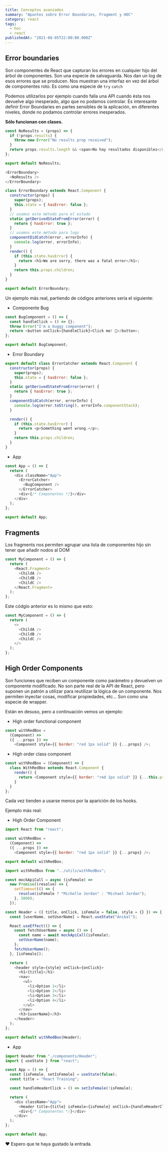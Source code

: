 ```yaml
---
title: Conceptos avanzados
summary: "Apuntes sobre Error Boundaries, Fragment y HOC"
category: react
tags:
  - hoc
  - react
publishedAt: "2021-08-05T22:00:00.000Z"
---
```



<ArticleData />

## Error boundaries

Son componentes de React que capturan los errores en cualquier hijo del árbol de componentes. Son una especie de salvaguarda. Nos dan un log de esos errores que se producen. Nos muestran una interfaz en vez del árbol de componentes roto. Es como una especie de `try` `catch`

Podemos utilizarlos por ejemplo cuando falla una API cuando ésta nos devuelve algo inesperado, algo que no podamos controlar. Es interesante definir Error Boundaries en partes sensibles de la aplicación, en diferentes niveles, donde no podamos controlar errores inesperados.

**Sólo funcionan con clases.**

```javascript
const NoResults = (props) => {
  if (!props.results) {
    throw new Error("No results prop received");
  }
  return props.results.length && <span>No hay resultados disponibles</span>;
};

export default NoResults;
```

```javascript
<ErrorBoundary>
  <NoResults />
</ErrorBoundary>
```

```javascript
class ErrorBoundary extends React.Component {
  constructor(props) {
    super(props);
    this.state = { hasError: false };
  }
  // usamos este método para el estado
  static getDerivedStateFromError(error) {
    return { hasError: true };
  }
  // usamos este método para logs
  componentDidCatch(error, errorInfo) {
    console.log(error, errorInfo);
  }
  render() {
    if (this.state.hasError) {
      return <h1>We are sorry, there was a fatal error</h1>;
    }
    return this.props.children;
  }
}

export default ErrorBoundary;
```

Un ejemplo más real, partiendo de códigos anteriores sería el siguiente:

- Componente Bug

```javascript
const BugComponent = () => {
  const handleClick = () => {};
  throw Error("I'm a buggy component");
  return <button onClick={handleClick}>Click me! 🚀</button>;
};

export default BugComponent;
```

- Error Boundary

```javascript
export default class ErrorCatcher extends React.Component {
  constructor(props) {
    super(props);
    this.state = { hasError: false };
  }
  static getDerivedStateFromError(error) {
    return { hasError: true };
  }
  componentDidCatch(error, errorInfo) {
    console.log(error.toString(), errorInfo.componentStack);
  }

  render() {
    if (this.state.hasError) {
      return <p>Something went wrong.</p>;
    }
    return this.props.children;
  }
}
```

- App

```javascript
const App = () => {
  return (
    <div className="App">
      <ErrorCatcher>
        <BugComponent />
      </ErrorCatcher>
      <div>{/* Componentes */}</div>
    </div>
  );
};

export default App;
```

## Fragments

Los fragments nos permiten agrupar una lista de componentes hijo sin tener que añadir nodos al DOM

```javascript
const MyComponent = () => {
  return (
    <React.Fragment>
      <ChildA />
      <ChildB />
      <ChildC />
    </React.Fragment>
  );
};
```

Este códgio anterior es lo mismo que esto:

```javascript
const MyComponent = () => {
  return (
    <>
      <ChildA />
      <ChildB />
      <ChildC />
    </>
  );
};
```

## High Order Components

Son funciones que reciben un componente como parámetro y devuelven un componente modificado. No son parte real de la API de React, pero suponen un patrón a utilizar para reutilizar la lógica de un componente. Nos permiten inyectar cosas, modificar propiedades, etc... Son como una especie de wrapper.

Están en desuso, pero a continuación vemos un ejemplo:

- High order functional component

```javascript
const withRedBox =
  (Component) =>
  ({ ...props }) =>
    <Component style={{ border: "red 1px solid" }} {...props} />;
```

- High order class component

```javascript
const withRedBox = (Component) => {
  class WithRedBox extends React.Component {
    render() {
      return <Component style={{ border: "red 1px solid" }} {...this.props} />;
    }
  }
};
```

Cada vez tienden a usarse menos por la aparición de los hooks.

Ejemplo más real:

- High Order Component

```javascript
import React from "react";

const withRedBox =
  (Component) =>
  ({ ...props }) =>
    <Component style={{ border: "red 1px solid" }} {...props} />;

export default withRedBox;
```

```javascript
import withRedBox from "../utils/withRedBox";

const mockApiCall = async (isFemale) =>
  new Promise((resolve) => {
    setTimeout(() => {
      resolve(isFemale ? "Michelle Jordan" : "Michael Jordan");
    }, 5000);
  });

const Header = ({ title, onClick, isFemale = false, style = {} }) => {
  const [userName, setUserName] = React.useState("Anibal");

  React.useEffect(() => {
    const fetchUserName = async () => {
      const name = await mockApiCall(isFemale);
      setUserName(name);
    };
    fetchUserName();
  }, [isFemale]);

  return (
    <header style={style} onClick={onClick}>
      <h1>{title}</h1>
      <nav>
        <ul>
          <li>Option 1</li>
          <li>Option 2</li>
          <li>Option 3</li>
          <li>Option 4</li>
        </ul>
      </nav>
      <h3>{userName}</h3>
    </header>
  );
};

export default withRedBox(Header);
```

- App

```javascript
import Header from "./components/Header";
import { useState } from "react";

const App = () => {
  const [isFemale, setIsFemale] = useState(false);
  const title = "React Training";

  const handleHeaderClick = () => setIsFemale(!isFemale);

  return (
    <div className="App">
      <Header title={title} isFemale={isFemale} onClick={handleHeaderClick} />
      <div>{/* Componentes */}</div>
    </div>
  );
};

export default App;
```

❤️ Espero que te haya gustado la entrada.
